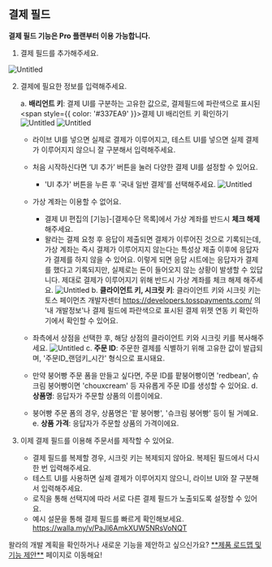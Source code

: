 
## 결제 필드

<Callout type='info' emoji="⚠️">**결제 필드 기능은 Pro 플랜부터 이용 가능합니다.**</Callout>

1. 결제 필드를 추가해주세요.

![Untitled](https://paprikastorage.com/images/paymentField/ko/1.png)

2. 결제에 필요한 정보를 입력해주세요.

    a. **배리언트 키**: 결제 UI를 구분하는 고유한 값으로, 결제필드에 파란색으로 표시된 <span style={{ color: '#337EA9' }}>결제 UI 배리언트 키 확인하기</span>
    ![Untitled](https://paprikastorage.com/images/paymentField/ko/2.png)
    ![Untitled](https://paprikastorage.com/images/paymentField/ko/3.png)

    - 라이브 UI를 넣으면 실제로 결제가 이루어지고, 테스트 UI를 넣으면 실제 결제가 이루어지지 않으니 잘 구분해서 입력해주세요.
    - 처음 시작하신다면 ‘UI 추가’ 버튼을 눌러 다양한 결제 UI를 설정할 수 있어요.
        - 'UI 추가' 버튼을 누른 후 '국내 일반 결제'를 선택해주세요.
      ![Untitled](https://paprikastorage.com/images/paymentField/ko/4.png)
    - 가상 계좌는 이용할 수 없어요.
        - 결제 UI 편집의 [기능]-[결제수단 목록]에서 가상 계좌를 반드시 **체크 해제** 해주세요.
        - 왈라는 결제 요청 후 응답이 제출되면 결제가 이루어진 것으로 기록되는데, 가상 계좌는 즉시 결제가 이루어지지 않는다는 특성상 제출 이후에 응답자가 결제를 하지 않을 수 있어요. 이렇게 되면 응답 시트에는 응답자가 결제를 했다고 기록되지만, 실제로는 돈이 들어오지 않는 상황이 발생할 수 있답니다. 제대로 결제가 이루어지기 위해 반드시 가상 계좌를 체크 해제 해주세요.
      ![Untitled](https://paprikastorage.com/images/paymentField/ko/5.png)
    b. **클라이언트 키, 시크릿 키**: 클라이언트 키와 시크릿 키는 토스 페이먼츠 개발자센터 https://developers.tosspayments.com/ 의 '내 개발정보'나 결제 필드에 파란색으로 표시된 결제 위젯 연동 키 확인하기에서 확인할 수 있어요.

    - 좌측에서 상점을 선택한 후, 해당 상점의 클라이언트 키와 시크릿 키를 복사해주세요.
   ![Untitled](https://paprikastorage.com/images/paymentField/ko/6.png)
    c. **주문 ID**: 주문한 결제를 식별하기 위해 고유한 값이 발급되며, '주문ID_랜덤키_시간' 형식으로 표시돼요.
    - 만약 붕어빵 주문 폼을 만들고 싶다면, 주문 ID를 팥붕어빵이면 'redbean', 슈크림 붕어빵이면 'chouxcream' 등 자유롭게 주문 ID를 생성할 수 있어요.
    d. **상품명**: 응답자가 주문할 상품의 이름이에요.
    - 붕어빵 주문 폼의 경우, 상품명은 '팥 붕어빵', '슈크림 붕어빵' 등이 될 거예요.
    e. **상품 가격**: 응답자가 주문할 상품의 가격이에요.

3. 이제 결제 필드를 이용해 주문서를 제작할 수 있어요.
    - 결제 필드를 복제할 경우, 시크릿 키는 복제되지 않아요. 복제된 필드에서 다시 한 번 입력해주세요.
    - 테스트 UI를 사용하면 실제 결제가 이루어지지 않으니, 라이브 UI와 잘 구분해서 입력해주세요.
    - 로직을 통해 선택지에 따라 서로 다른 결제 필드가 노출되도록 설정할 수 있어요.
    - 예시 설문을 통해 결제 필드를 빠르게 확인해보세요. https://walla.my/v/PaJl6AmkXUW5NRsVoNQT

<Callout type='info' emoji="🔔">
    왈라의 개발 계획을 확인하거나 새로운 기능을 제안하고 싶으신가요? <a href='https://app.walla.my/signin?redirectUrl=/support/featureRequest' target="_blank" rel="noopener noreferrer"
                                            style={{textDecoration: 'underline'}}>**제품 로드맵 및 기능 제안**</a> 페이지로
    이동해요!
</Callout>